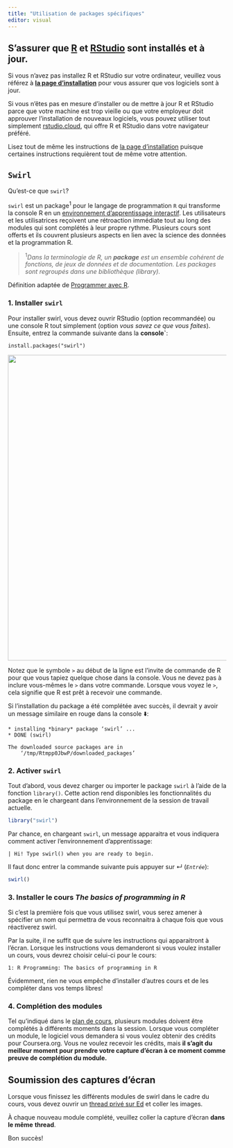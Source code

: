 ```yaml
---
title: "Utilisation de packages spécifiques"
editor: visual
---
```


## S'assurer que [R](https://cloud.r-project.org/) et [RStudio](https://rstudio.com/) sont installés et à jour.

Si vous n'avez pas installez R et RStudio sur votre ordinateur, veuillez vous
référez à [**la page d'installation**](/installation.html) pour vous assurer
que vos logiciels sont à jour.

::: callout-important
Si vous n'êtes pas en mesure d'installer ou de mettre à jour R et RStudio parce
que votre machine est trop vieille ou que votre employeur doit approuver
l'installation de nouveaux logiciels, vous pouvez utiliser tout simplement
[rstudio.cloud](rstudio.cloud), qui offre R et RStudio dans votre navigateur
préféré.

Lisez tout de même les instructions de [la page
d'installation](/installation.html) puisque certaines instructions requièrent
tout de même votre attention.
:::

## `Swirl`

Qu'est-ce que `swirl`?

`swirl` est un package^1^ pour le langage de programmation `R` qui transforme
la console R en un [environnement d'apprentissage interactif]{.underline}. Les
utilisateurs et les utilisatrices reçoivent une rétroaction immédiate tout au
long des modules qui sont complétés à leur propre rythme. Plusieurs cours sont
offerts et ils couvrent plusieurs aspects en lien avec la science des données
et la programmation R.

<aside>

> ^1^*Dans la terminologie de R, un **package** est un ensemble cohérent de
> fonctions, de jeux de données et de documentation. Les packages sont
> regroupés dans une bibliothèque (library).*

Définition adaptée de [Programmer avec
R](https://vigou3.gitlab.io/programmer-avec-r/).

</aside>

### 1. Installer `swirl`

Pour installer swirl, vous devez ouvrir RStudio (option recommandée) ou une
console R tout simplement (option *vous savez ce que vous faites*). Ensuite,
entrez la commande suivante dans la **console\`**:

`install.packages("swirl")`

![](assets/img/r-console.png){fig-align="center" width="705"}

<aside>Notez que le symbole `>` au début de la ligne est l'invite de commande
de R pour que vous tapiez quelque chose dans la console. Vous ne devez pas à
inclure vous-mêmes le `>` dans votre commande. Lorsque vous voyez le `>`, cela
signifie que R est prêt à recevoir une commande.</aside>

Si l'installation du package a été complétée avec succès, il devrait y avoir un
message similaire en rouge dans la console ⬇️:

``` {style="color: red;"}
* installing *binary* package ‘swirl’ ...
* DONE (swirl)

The downloaded source packages are in
    ‘/tmp/Rtmpp0JbwP/downloaded_packages’
```

### 2. Activer `swirl`

Tout d'abord, vous devez charger ou importer le package `swirl` à l'aide de la
fonction `library()`. Cette action rend disponibles les fonctionnalités du
package en le chargeant dans l'environnement de la session de travail actuelle.

``` r
library("swirl")
```

Par chance, en chargeant `swirl`, un message apparaitra et vous indiquera
comment activer l'environnement d'apprentissage:

``` {style="color: red;"}
| Hi! Type swirl() when you are ready to begin.
```

Il faut donc entrer la commande suivante puis appuyer sur ↵ (*`Entrée`*):

``` r
swirl()
```

### 3. Installer le cours *The basics of programming in R*

Si c'est la première fois que vous utilisez swirl, vous serez amener à
spécifier un nom qui permettra de vous reconnaitra à chaque fois que vous
réactiverez swirl.

Par la suite, il ne suffit que de suivre les instructions qui apparaitront à
l'écran. Lorsque les instructions vous demanderont si vous voulez installer un
cours, vous devrez choisir celui-ci pour le cours:

    1: R Programming: The basics of programming in R

Évidemment, rien ne vous empêche d'installer d'autres cours et de les compléter
dans vos temps libres!

### 4. Complétion des modules

Tel qu'indiqué dans le [plan de cours](/sylllabus.html), plusieurs modules
doivent être complétés à différents moments dans la session. Lorsque vous
compléter un module, le logiciel vous demandera si vous voulez obtenir des
crédits pour Coursera.org. Vous ne voulez recevoir les crédits, mais **il
s'agit du meilleur moment pour prendre votre capture d'écran à ce moment comme
preuve de complétion du module.**

::: callout-note
## Soumission des captures d'écran

Lorsque vous finissez les différents modules de swirl dans le cadre du cours,
vous devez ouvrir un [thread privé sur
Ed](https://edstem.org/us/courses/6933/discussion/new) et coller les images.

::: callout-important
À chaque nouveau module complété, veuillez coller la capture d'écran **dans le
même** **thread**.
:::
:::

Bon succès!
